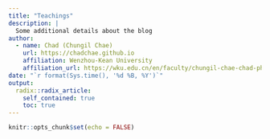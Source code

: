 ```yaml
---
title: "Teachings"
description: |
  Some additional details about the blog
author:
  - name: Chad (Chungil Chae)
    url: https://chadchae.github.io
    affiliation: Wenzhou-Kean University
    affiliation_url: https://wku.edu.cn/en/faculty/chungil-chae-chad-ph-d/
date: "`r format(Sys.time(), '%d %B, %Y')`"
output:
  radix::radix_article:
    self_contained: true
    toc: true
---
```


```r
knitr::opts_chunk$set(echo = FALSE)
```
